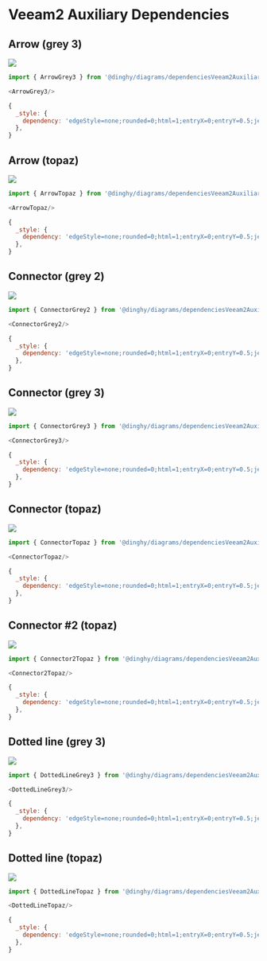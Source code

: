 
# Veeam2 Auxiliary Dependencies


## Arrow (grey 3)

<Tabs>
  <TabItem value="Preview">

![](./arrow-grey-3.png#drawio)

  </TabItem>
  <TabItem value="Usage">
    
```js
import { ArrowGrey3 } from '@dinghy/diagrams/dependenciesVeeam2Auxiliary'

<ArrowGrey3/>
```

  </TabItem>
  <TabItem value="Definition">
    
```js
{
  _style: {
    dependency: 'edgeStyle=none;rounded=0;html=1;entryX=0;entryY=0.5;jettySize=auto;orthogonalLoop=1;strokeColor=#404040;strokeWidth=2;fontColor=#000000;jumpStyle=none;endArrow=block;endFill=1;startArrow=none;',
  },
}
```

  </TabItem>
</Tabs>


## Arrow (topaz)

<Tabs>
  <TabItem value="Preview">

![](./arrow-topaz.png#drawio)

  </TabItem>
  <TabItem value="Usage">
    
```js
import { ArrowTopaz } from '@dinghy/diagrams/dependenciesVeeam2Auxiliary'

<ArrowTopaz/>
```

  </TabItem>
  <TabItem value="Definition">
    
```js
{
  _style: {
    dependency: 'edgeStyle=none;rounded=0;html=1;entryX=0;entryY=0.5;jettySize=auto;orthogonalLoop=1;strokeColor=#00B336;strokeWidth=2;fontColor=#000000;jumpStyle=none;endArrow=block;endFill=1;startArrow=none;',
  },
}
```

  </TabItem>
</Tabs>


## Connector (grey 2)

<Tabs>
  <TabItem value="Preview">

![](./connector-grey-2.png#drawio)

  </TabItem>
  <TabItem value="Usage">
    
```js
import { ConnectorGrey2 } from '@dinghy/diagrams/dependenciesVeeam2Auxiliary'

<ConnectorGrey2/>
```

  </TabItem>
  <TabItem value="Definition">
    
```js
{
  _style: {
    dependency: 'edgeStyle=none;rounded=0;html=1;entryX=0;entryY=0.5;jettySize=auto;orthogonalLoop=1;strokeColor=#D9D9D9;strokeWidth=2;fontColor=#000000;jumpStyle=none;endArrow=oval;endFill=1;startArrow=oval;startFill=1;',
  },
}
```

  </TabItem>
</Tabs>


## Connector (grey 3)

<Tabs>
  <TabItem value="Preview">

![](./connector-grey-3.png#drawio)

  </TabItem>
  <TabItem value="Usage">
    
```js
import { ConnectorGrey3 } from '@dinghy/diagrams/dependenciesVeeam2Auxiliary'

<ConnectorGrey3/>
```

  </TabItem>
  <TabItem value="Definition">
    
```js
{
  _style: {
    dependency: 'edgeStyle=none;rounded=0;html=1;entryX=0;entryY=0.5;jettySize=auto;orthogonalLoop=1;strokeColor=#404040;strokeWidth=2;fontColor=#000000;jumpStyle=none;endArrow=block;endFill=1;startArrow=block;startFill=1;',
  },
}
```

  </TabItem>
</Tabs>


## Connector (topaz)

<Tabs>
  <TabItem value="Preview">

![](./connector-topaz.png#drawio)

  </TabItem>
  <TabItem value="Usage">
    
```js
import { ConnectorTopaz } from '@dinghy/diagrams/dependenciesVeeam2Auxiliary'

<ConnectorTopaz/>
```

  </TabItem>
  <TabItem value="Definition">
    
```js
{
  _style: {
    dependency: 'edgeStyle=none;rounded=0;html=1;entryX=0;entryY=0.5;jettySize=auto;orthogonalLoop=1;strokeColor=#00B336;strokeWidth=2;fontColor=#000000;jumpStyle=none;endArrow=block;endFill=1;startArrow=block;startFill=1;',
  },
}
```

  </TabItem>
</Tabs>


## Connector #2 (topaz)

<Tabs>
  <TabItem value="Preview">

![](./connector-2-topaz.png#drawio)

  </TabItem>
  <TabItem value="Usage">
    
```js
import { Connector2Topaz } from '@dinghy/diagrams/dependenciesVeeam2Auxiliary'

<Connector2Topaz/>
```

  </TabItem>
  <TabItem value="Definition">
    
```js
{
  _style: {
    dependency: 'edgeStyle=none;rounded=0;html=1;entryX=0;entryY=0.5;jettySize=auto;orthogonalLoop=1;strokeColor=#00B336;strokeWidth=2;fontColor=#000000;jumpStyle=none;endArrow=oval;endFill=1;startArrow=oval;startFill=1;',
  },
}
```

  </TabItem>
</Tabs>


## Dotted line (grey 3)

<Tabs>
  <TabItem value="Preview">

![](./dotted-line-grey-3.png#drawio)

  </TabItem>
  <TabItem value="Usage">
    
```js
import { DottedLineGrey3 } from '@dinghy/diagrams/dependenciesVeeam2Auxiliary'

<DottedLineGrey3/>
```

  </TabItem>
  <TabItem value="Definition">
    
```js
{
  _style: {
    dependency: 'edgeStyle=none;rounded=0;html=1;entryX=0;entryY=0.5;jettySize=auto;orthogonalLoop=1;strokeColor=#404040;strokeWidth=2;fontColor=#000000;jumpStyle=none;endArrow=none;endFill=0;startArrow=none;dashed=1;',
  },
}
```

  </TabItem>
</Tabs>


## Dotted line (topaz)

<Tabs>
  <TabItem value="Preview">

![](./dotted-line-topaz.png#drawio)

  </TabItem>
  <TabItem value="Usage">
    
```js
import { DottedLineTopaz } from '@dinghy/diagrams/dependenciesVeeam2Auxiliary'

<DottedLineTopaz/>
```

  </TabItem>
  <TabItem value="Definition">
    
```js
{
  _style: {
    dependency: 'edgeStyle=none;rounded=0;html=1;entryX=0;entryY=0.5;jettySize=auto;orthogonalLoop=1;strokeColor=#00B336;strokeWidth=2;fontColor=#000000;jumpStyle=none;endArrow=none;endFill=0;startArrow=none;dashed=1;',
  },
}
```

  </TabItem>
</Tabs>

